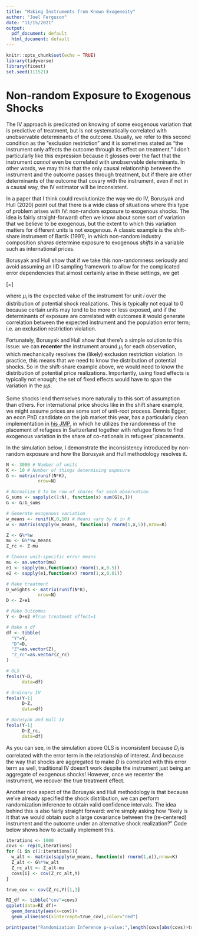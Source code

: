 ```yaml
---
title: "Making Instruments from Known Exogeneity"
author: "Joel Ferguson"
date: "11/15/2021"
output:
  pdf_document: default
  html_document: default
---
```


```r
knitr::opts_chunk$set(echo = TRUE)
library(tidyverse)
library(fixest)
set.seed(111521)
```

# Non-random Exposure to Exogenous Shocks

The IV approach is predicated on knowing of some exogenous variation that is predictive of treatment, but is not systematically correlated with unobservable determinants of the outcome. Usually, we refer to this second condition as the "exclusion restriction" and it is sometimes stated as "the instrument only affects the outcome through its effect on treatment." I don't particularly like this expression because it glosses over the fact that the instrument *cannot* even be correlated with unobservable determinants. In other words, we may think that the only causal relationship between the instrument and the outcome passes through treatment, but if there are other determinants of the outcome that covary with the instrument, even if not in a causal way, the IV estimator will be inconsistent. 

In a paper that I think could revolutionize the way we do IV, Borusyak and Hull (2020) point out that there is a wide class of situations where this type of problem arises with IV: non-random exposure to exogenous shocks. The idea is fairly straight-forward: often we know about some sort of variation that we believe to be exogenous, but the extent to which this variation matters for different units is not exogenous. A classic example is the shift-share instrument of Bartik (1991), in which non-random industry composition *shares* determine exposure to exogenous *shifts* in a variable such as international prices.

Borusyak and Hull show that if we take this non-randomness seriously and avoid assuming an IID sampling framework to allow for the complicated error dependencies that almost certainly arise in these settings, we get 

\[\mathbb{E}\left[\frac{1}{N}\sum\limits_{i=1}^n z_i\varepsilon_i\right]=\mathbb{E}\left[\frac{1}{N}\sum\limits_{i=1}^n \mu_i\varepsilon_i\right]\]

where $\mu_i$ is the expected value of the instrument for unit $i$ over the distribution of potential shock realizations. This is typically not equal to $0$ because certain units may tend to be more or less exposed, and if the determinants of exposure are correlated with outcomes it would generate correlation between the expected instrument and the population error term; i.e. an exclustion restriction violation.

Fortunately, Borusyak and Hull show that there's a simple solution to this issue: we can **recenter** the instrument around $\mu_i$ for each observation, which mechanically resolves the (likely) exclusion restriction violation. In practice, this means that we need to know the distribution of potential shocks. So in the shift-share example above, we would need to know the distribution of potential price realizations. Importantly, using fixed effects is typically not enough; the set of fixed effects would have to span the variation in the $\mu_i$s.

Some shocks lend themselves more naturally to this sort of assumption than others. For international price shocks like in the shift share example, we might assume prices are some sort of unit-root process\footnote{This is the assumption in e.g. McGuirk and Burke (2021).}. Dennis Egger, an econ PhD candidate on the job market this year, has a particularly clean implementation in [his JMP](https://www.dennisegger.net/#h.woiv6whxiw2p), in which he utilizes the randomness of the placement of refugees in Switzerland together with refugee flows to find exogenous variation in the share of co-nationals in refugees' placements.

In the simulation below, I demonstrate the inconsistency introduced by non-random exposure and how the Borusyak and Hull methodology resolves it.

```r
N <- 3000 # Number of units
K <- 10 # Number of things determining exposure
G <- matrix(runif(N*K),
            nrow=N)

# Normalize G to be row of shares for each observation
G_sums <- sapply(c(1:N), function(x) sum(G[x,])) 
G <- G/G_sums

# Generate exogenous variation
w_means <- runif(K,0,10) # Means vary by k in K
w <- matrix(sapply(w_means, function(x) rnorm(1,x,5)),nrow=K)

Z <- G%*%w
mu <- G%*%w_means
Z_rc <- Z-mu

# Choose unit-specific error means
mu <- as.vector(mu)
e1 <- sapply(mu,function(x) rnorm(1,x,0.5))
e2 <- sapply(e1,function(x) rnorm(1,x,0.01))

# Make treatment
D_weights <- matrix(runif(N*K),
            nrow=N)
D <- Z+e1

# Make Outcomes
Y <- D+e2 #True treatment effect=1

# Make a df
df <- tibble(
  "Y"=Y,
  "D"=D,
  "Z"=as.vector(Z),
  "Z_rc"=as.vector(Z_rc)
)

# OLS
feols(Y~D,
      data=df)

# Ordinary IV
feols(Y~1|
      D~Z,
      data=df)

# Borusyak and Hull IV
feols(Y~1|
      D~Z_rc,
      data=df)
```
As you can see, in the simulation above OLS is inconsistent because $D_i$ is correlated with the error term in the relationship of interest. And because the way that shocks are aggregated to make $D$ is correlated with this error term as well, traditional IV doesn't work despite the instrument just being an aggregate of exogenous shocks! However, once we recenter the instrument, we recover the true treatment effect.

Another nice aspect of the Borusyak and Hull methodology is that because we've already specified the shock distribution, we can perform randomization inference to obtain valid confidence intervals. The idea behind this is also fairly straight forward: we're simply asking how "likely is it that we would obtain such a large covariance between the (re-centered) instrument and the outcome under an alternative shock realization?" Code below shows how to actually implement this.

```r
iterations <- 1000
covs <- rep(0,iterations)
for (i in c(1:iterations)){
  w_alt <- matrix(sapply(w_means, function(x) rnorm(1,x)),nrow=K)
  Z_alt <- G%*%w_alt
  Z_rc_alt <- Z_alt-mu
  covs[i] <- cov(Z_rc_alt,Y)
}

true_cov <- cov(Z_rc,Y)[1,1]

RI_df <- tibble("cov"=covs)
ggplot(data=RI_df)+
  geom_density(aes(x=cov))+
  geom_vline(aes(xintercept=true_cov),color="red")

print(paste("Randomization Inference p-value:",length(covs[abs(covs)>true_cov])/length(covs)))
```